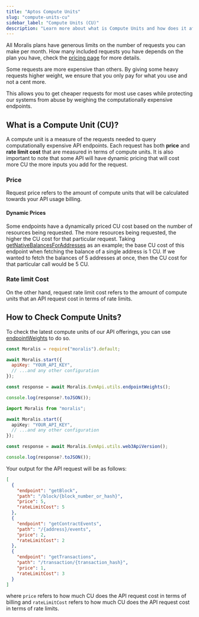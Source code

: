 ```yaml
---
title: "Aptos Compute Units"
slug: "compute-units-cu"
sidebar_label: "Compute Units (CU)"
description: "Learn more about what is Compute Units and how does it affects your pricing."
---
```


All Moralis plans have generous limits on the number of requests you can make per month. How many included requests you have depends on the plan you have, check the [pricing page](https://moralis.io/pricing) for more details.

Some requests are more expensive than others. By giving some heavy requests higher weight, we ensure that you only pay for what you use and not a cent more.

This allows you to get cheaper requests for most use cases while protecting our systems from abuse by weighing the computationally expensive endpoints.

## What is a Compute Unit (CU)?

A compute unit is a measure of the requests needed to query computationally expensive API endpoints. Each request has both **price** and **rate limit cost** that are measured in terms of compute units. It is also important to note that some API will have dynamic pricing that will cost more CU the more inputs you add for the request.

### Price

Request price refers to the amount of compute units that will be calculated towards your API usage billing.

#### Dynamic Prices

Some endpoints have a dynamically priced CU cost based on the number of resources being requested. The more resources being requested, the higher the CU cost for that particular request.
Taking [getNativeBalancesForAddresses](/web3-data-api/evm/reference/get-native-balances-for-addresses) as an example; the base CU cost of this endpoint when fetching the balance of a single address is 1 CU. If we wanted to fetch the balances of 5 addresses at once, then the CU cost for that particular call would be 5 CU.

### Rate limit Cost

On the other hand, request rate limit cost refers to the amount of compute units that an API request cost in terms of rate limits.


<ComputeUnitsTable chain="aptos" />

## How to Check Compute Units?

To check the latest compute units of our API offerings, you can use [endpointWeights](/web3-data-api/evm/reference/endpoint-weights) to do so.


<Tabs groupId="programming-language">
  <TabItem value="javascript" label="index.js (JavaScript)" default>

```javascript index.js
const Moralis = require("moralis").default;

await Moralis.start({
  apiKey: "YOUR_API_KEY",
  // ...and any other configuration
});

const response = await Moralis.EvmApi.utils.endpointWeights();

console.log(response?.toJSON());
```

</TabItem>
<TabItem value="typescript" label="index.ts (TypeScript)">

```typescript index.ts
import Moralis from "moralis";

await Moralis.start({
  apiKey: "YOUR_API_KEY",
  // ...and any other configuration
});

const response = await Moralis.EvmApi.utils.web3ApiVersion();

console.log(response?.toJSON());
```

</TabItem>
</Tabs>

Your output for the API request will be as follows:

```json
[
  {
    "endpoint": "getBlock",
    "path": "/block/{block_number_or_hash}",
    "price": 5,
    "rateLimitCost": 5
  },
  {
    "endpoint": "getContractEvents",
    "path": "/{address}/events",
    "price": 2,
    "rateLimitCost": 2
  },
  {
    "endpoint": "getTransactions",
    "path": "/transaction/{transaction_hash}",
    "price": 1,
    "rateLimitCost": 3
  }
]
```

where `price` refers to how much CU does the API request cost in terms of billing and `rateLimitCost` refers to how much CU does the API request cost in terms of rate limits.
